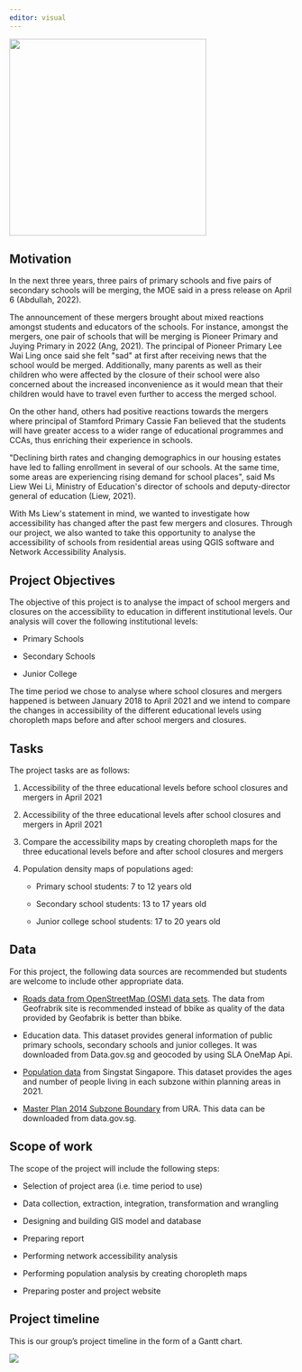```yaml
---
editor: visual
---
```


![](images/smt201%20project%20logo%20(1).png){fig-alt="Group Logo" fig-align="center" width="349"}

## Motivation

In the next three years, three pairs of primary schools and five pairs of secondary schools will be merging, the MOE said in a press release on April 6 (Abdullah, 2022).

The announcement of these mergers brought about mixed reactions amongst students and educators of the schools. For instance, amongst the mergers, one pair of schools that will be merging is Pioneer Primary and Juying Primary in 2022 (Ang, 2021). The principal of Pioneer Primary Lee Wai Ling once said she felt \"sad\" at first after receiving news that the school would be merged. Additionally, many parents as well as their children who were affected by the closure of their school were also concerned about the increased inconvenience as it would mean that their children would have to travel even further to access the merged school.

On the other hand, others had positive reactions towards the mergers where principal of Stamford Primary Cassie Fan believed that the students will have greater access to a wider range of educational programmes and CCAs, thus enriching their experience in schools. 

\"Declining birth rates and changing demographics in our housing estates have led to falling enrollment in several of our schools. At the same time, some areas are experiencing rising demand for school places\", said Ms Liew Wei Li, Ministry of Education\'s director of schools and deputy-director general of education (Liew, 2021). 

With Ms Liew\'s statement in mind, we wanted to investigate how accessibility has changed after the past few mergers and closures. Through our project, we also wanted to take this opportunity to analyse the accessibility of schools from residential areas using QGIS software and Network Accessibility Analysis.

## Project Objectives

The objective of this project is to analyse the impact of school mergers and closures on the accessibility to education in different institutional levels. Our analysis will cover the following institutional levels:

-   Primary Schools

-   Secondary Schools

-   Junior College

The time period we chose to analyse where school closures and mergers happened is between January 2018 to April 2021 and we intend to compare the changes in accessibility of the different educational levels using choropleth maps before and after school mergers and closures.

## Tasks

The project tasks are as follows:

1.  Accessibility of the three educational levels before school closures and mergers in April 2021

2.  Accessibility of the three educational levels after school closures and mergers in April 2021

3.  Compare the accessibility maps by creating choropleth maps for the three educational levels before and after school closures and mergers

4.  Population density maps of populations aged:

    -   Primary school students: 7 to 12 years old

    -   Secondary school students: 13 to 17 years old

    -   Junior college school students: 17 to 20 years old

## Data

For this project, the following data sources are recommended but students are welcome to include other appropriate data.

-   [Roads data from OpenStreetMap (OSM) data sets](https://download.geofabrik.de/asia/malaysia-singapore-brunei.html). The data from Geofrabrik site is recommended instead of bbike as quality of the data provided by Geofabrik is better than bbike.

-   Education data. This dataset provides general information of public primary schools, secondary schools and junior colleges. It was downloaded from Data.gov.sg and geocoded by using SLA OneMap Api.

-   [Population data](https://www.singstat.gov.sg/-/media/files/find_data/population/statistical_tables/respopagesex2021.ashx) from Singstat Singapore. This dataset provides the ages and number of people living in each subzone within planning areas in 2021.

-   [Master Plan 2014 Subzone Boundary](https://data.gov.sg/dataset/master-plan-2014-subzone-boundary-no-sea) from URA. This data can be downloaded from data.gov.sg.

## Scope of work

The scope of the project will include the following steps:

-   Selection of project area (i.e. time period to use)

-   Data collection, extraction, integration, transformation and wrangling

-   Designing and building GIS model and database

-   Preparing report

-   Performing network accessibility analysis

-   Performing population analysis by creating choropleth maps

-   Preparing poster and project website

## Project timeline

This is our group's project timeline in the form of a Gantt chart.

![](images/Gantt%20Chart.png){fig-alt="Gantt Chart" fig-align="center"}
